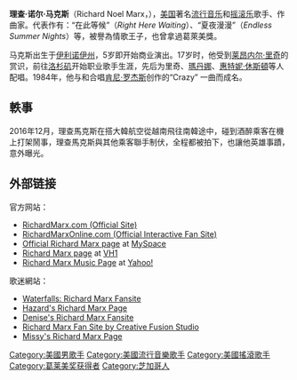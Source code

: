 {{expand|time=2014-10-31T13:09:36+00:00}}
{{Infobox musical artist  <!-- See Wikipedia:WikiProject Musicians -->
| name                = 理查·马克斯
| image               = Richardmarx-jan27th2005-0002.jpg
| caption             = 馬克斯在德國，攝於2005年
| background          = solo_singer
| birth_name          = Richard Noel Marx<ref name="bio">{{cite web | url=http://www.richardmarxonline.com/web/bio_personal.htm | publisher=Richard Marx Online | title=Biography & Career Highlights | accessdate=2007-04-09 | deadurl=yes | archiveurl=https://web.archive.org/web/20070526024359/http://www.richardmarxonline.com/web/bio_personal.htm | archivedate=2007-05-26 }}</ref>
| alias               = 
| birth_date          = {{birth date and age|1963|09|16}}<ref name="bio" />
| birth_place         = {{US}}[[伊利諾州|伊利諾州]][[芝加哥|芝加哥]]<ref name="bio" />
| origin              = [[高地公園|高地公園]]
| instrument          = [[歌唱|歌唱]]，[[鍵盤樂器|鍵盤樂器]]，[[風琴|風琴]]，[[鋼琴|鋼琴]]，[[吉他|吉他]]
| Genre       = [[流行搖滾|流行搖滾]], [[當代成人音樂|當代成人音樂]]，[[另類搖滾|另類搖滾]]，[[軟式搖滾|軟式搖滾]]<ref>{{cite web |url=http://80music.about.com/od/genresmovements/tp/softrockartists.htm |title='80s Soft Rock/Adult Contemporary Artists - Top 10 Soft Rock/Adult Contemporary Artists of the '80s |publisher=80music.about.com |date= |accessdate=2014-03-12 |archive-date=2014-04-13 |archive-url=https://web.archive.org/web/20140413144629/http://80music.about.com/od/genresmovements/tp/softrockartists.htm |dead-url=no }}</ref>
| occupation          = [[唱作人|唱作人]]，[[音樂家|音樂家]]，[[音樂製作人|音樂製作人]]
| years_active        = 1982–現在
| label               = [[Capitol唱片|Capitol唱片]]，[[EMI|EMI]]，{{link-en|曼哈頓唱片|Manhattan Records}}，{{link-en|Signal 21唱片|Signal 21 Records}}，桑吉巴爾唱片，{{link-en|邊疆唱片|Frontiers Records}}，{{link-en|鈷音樂|Kobalt Label Services}}
| associated_acts     = {{link-en|迪克·馬克斯|Dick Marx}}，{{link-en|費·威貝爾|Fee Waybill}}，{{link-en|馬特·斯坎內爾|Matt Scannell}}，[[路德·范德魯斯|路德·范德魯斯]]，[[凱斯·艾爾本|凱斯·艾爾本]]
| website             = {{URL|http://www.richardmarx.com|Official website}}
| notable_instruments = 
}}

'''理查·诺尔·马克斯'''（Richard Noel Marx，{{bd|1963年|9月16日|catIdx=M}}），[[美国|美国]]著名[[流行音乐|流行音乐]]和[[摇滚乐|摇滚乐]]歌手、作曲家。代表作有：“在此等候”（''Right Here Waiting''）、“夏夜漫漫”（''Endless Summer Nights''）等，被譽為情歌王子，也曾拿過葛萊美獎。

马克斯出生于[[伊利诺伊州|伊利诺伊州]]，5岁即开始商业演出。17岁时，他受到[[莱昂内尔·里奇|莱昂内尔·里奇]]的赏识，前往[[洛杉矶|洛杉矶]]开始职业歌手生涯，先后为里奇、[[瑪丹娜|瑪丹娜]]、[[惠特妮·休斯頓|惠特妮·休斯頓]]等人配唱。1984年，他与{{link-en|詹姆斯·英格拉姆|James Ingram}}和{{link-en|金·卡恩斯|Kim Carnes}}合唱[[肯尼·罗杰斯|肯尼·罗杰斯]]创作的“Crazy” 一曲而成名。

==軼事==
2016年12月，理查馬克斯在搭大韓航空從越南飛往南韓途中，碰到酒醉乘客在機上打架鬧事，理查馬克斯與其他乘客聯手制伏，全程都被拍下，也讓他英雄事蹟，意外曝光。

== 外部链接 ==
官方网站：
* [http://www.richardmarx.com RichardMarx.com (Official Site)] {{Wayback|url=http://www.richardmarx.com/ |date=20160815025548 }}
* [https://web.archive.org/web/20160305000430/http://www.richardmarxonline.com/ RichardMarxOnline.com (Official Interactive Fan Site)]
* [http://www.myspace.com/officialrichardmarx Official Richard Marx page] {{Wayback|url=http://www.myspace.com/officialrichardmarx |date=20210218060230 }} at [[MySpace|MySpace]]
* [http://www.vh1.com/artists/az/marx_richard/artist.jhtml Richard Marx page] {{Wayback|url=http://www.vh1.com/artists/az/marx_richard/artist.jhtml |date=20120312050104 }} at [[VH1|VH1]]
* [http://music.yahoo.com/ar-256704---Richard-Marx Richard Marx Music Page] {{Wayback|url=http://music.yahoo.com/ar-256704---Richard-Marx |date=20061125082328 }} at [[Yahoo!|Yahoo!]]
歌迷網站：
* [http://www.geocities.co.jp/MusicStar/2373/marx.htm Waterfalls: Richard Marx Fansite] {{Wayback|url=http://www.geocities.co.jp/MusicStar/2373/marx.htm |date=20190321035308 }}
* [http://www.hazardnebraska.com/marx/ Hazard's Richard Marx Page] {{Wayback|url=http://www.hazardnebraska.com/marx/ |date=20170722120128 }}
* [http://candy156sweetnj.tripod.com Denise's Richard Marx Fansite] {{Wayback|url=http://candy156sweetnj.tripod.com/ |date=20190827105230 }}
* [http://www.webonautics.com/richardmarx Richard Marx Fan Site by Creative Fusion Studio] {{Wayback|url=http://www.webonautics.com/richardmarx |date=20210327023527 }}
* [https://web.archive.org/web/20021026184452/http://www.geocities.com/angelslullaby.geo/ Missy's Richard Marx Page]

{{DEFAULTSORT:Marx, Richard}}

[[Category:美國男歌手|Category:美國男歌手]]
[[Category:美國流行音樂歌手|Category:美國流行音樂歌手]]
[[Category:美國搖滾歌手|Category:美國搖滾歌手]]
[[Category:葛莱美奖获得者|Category:葛莱美奖获得者]]
[[Category:芝加哥人|Category:芝加哥人]]